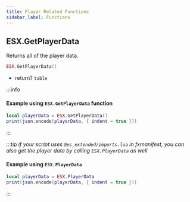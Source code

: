 ```yaml
---
title: Player Related Functions
sidebar_label: Functions
---
```


## ESX.GetPlayerData

Returns all of the player data.

```lua
ESX.GetPlayerData()
```

- return? `table`

:::info

#### Example using `ESX.GetPlayerData` function

```lua
local playerData = ESX.GetPlayerData()
print(json.encode(playerData, { indent = true }))
```

:::

:::tip
_if your script uses `@es_extended/imports.lua` in fxmanifest, you can also get the player data by calling `ESX.PlayerData` as well_

#### Example using `ESX.PlayerData`

```lua
local playerData = ESX.PlayerData
print(json.encode(playerData, { indent = true }))
```

:::
